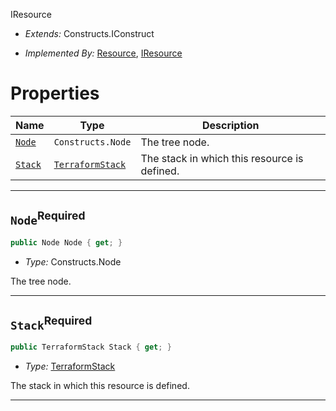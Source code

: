  IResource <a name="IResource" id="cdktf.IResource"></a>

- *Extends:* Constructs.IConstruct

- *Implemented By:* <a href="#cdktf.Resource">Resource</a>, <a href="#cdktf.IResource">IResource</a>


# Properties <a name="Properties" id="Properties"></a>

| **Name** | **Type** | **Description** |
| --- | --- | --- |
| <code><a href="#cdktf.IResource.property.node">Node</a></code> | <code>Constructs.Node</code> | The tree node. |
| <code><a href="#cdktf.IResource.property.stack">Stack</a></code> | <code><a href="#cdktf.TerraformStack">TerraformStack</a></code> | The stack in which this resource is defined. |

---

## `Node`<sup>Required</sup> <a name="Node" id="cdktf.IResource.property.node"></a>

```csharp
public Node Node { get; }
```

- *Type:* Constructs.Node

The tree node.

---

## `Stack`<sup>Required</sup> <a name="Stack" id="cdktf.IResource.property.stack"></a>

```csharp
public TerraformStack Stack { get; }
```

- *Type:* <a href="#cdktf.TerraformStack">TerraformStack</a>

The stack in which this resource is defined.

---
